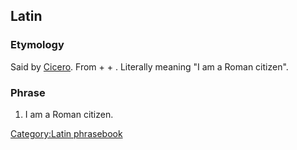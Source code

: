 ==Latin==
{{wikipedia}}

===Etymology===
Said by [[w:en:Cicero|Cicero]]. From {{term|civis|cīvis|a citizen|lang=la}} + {{term|romanus|rōmānus|Roman|lang=la}} + {{term|sum||I am|lang=la}}. Literally meaning "I am a Roman citizen".

===Phrase===
{{head|la|phrase|head=[[civis#Latin|cīvis]] [[romanus#Latin|rōmānus]] [[sum#Latin|sum]]}}

# I am a Roman citizen.

[[Category:Latin phrasebook]]